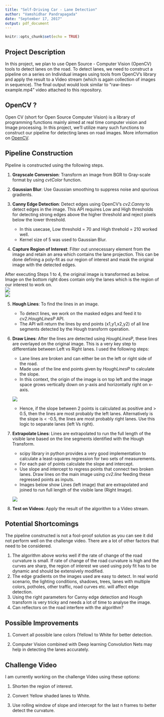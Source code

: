 ```yaml
---
title: "Self-Driving Car - Lane Detection"
author: "Vamshidhar Pandrapagada"
date: "September 17, 2017"
output: pdf_document
---
```


```r
knitr::opts_chunk$set(echo = TRUE)
```

## Project Description

In this project, we plan to use Open Source - Computer Vision (OpenCV) tools to detect lanes on the road. To detect lanes, we need to construct a pipeline on a series on Individual images using tools from OpenCV's library and apply the result to a Video stream (which is again collection of images in sequence).
The final output would look similar to "raw-lines-example.mp4" video attached to this repository.

## OpenCV ?
Open CV (short for Open Source Computer Vision) is a library of programming functions mainly aimed at real time computer vision and Image processing. In this project, we'll utilize many such functions to construct our pipeline for detecting lanes on road images.
More information on [OpenCV](http://opencv.org/).



## Pipeline Construction
Pipeline is constructed using the following steps. 

1. **Grayscale Conversion**: Transform an image from BGR to Gray-scale format by using _cvtColor_ function.  

2. **Gaussian Blur**: Use Gaussian smoothing to suppress noise and spurious gradients.  

3. **Canny Edge Detection**: Detect edges using OpenCV's _cv2.Canny_ to detect edges in the image. This API requires Low and High thresholds for detecting strong edges above the higher threshold and reject pixels below the lower threshold. 
    + In this usecase, Low threshold = 70 and High threhold = 210 worked well.
    + Kernel size of 5 was used to Gaussian Blur.


4. **Capture Region of Interest**: Filter out unnecessary element from the image and retain an area which contains the lane projection. This can be done defining a poly-fit as our region of interest and mask the original image with the detected edges.    

After executing Steps 1 to 4, the original image is transformed as below.  Image on the bottom right does contain only the lanes which is the region of our interest to work on.  
![](test_images_output/solidWhiteCurve.png)  
![](test_images_output/solidWhiteCurve_edges.png)

5. **Hough Lines**: To find the lines in an image.  
    + To detect lines, we work on the masked edges and feed it to _cv2.HoughLinesP_ API.
    + The API will return the lines by end points (x1,y1,x2,y2) of all line segments detected by the Hough transform operation.  
    
6. **Draw Lines**: After the lines are detected using _HoughLinesP_, these lines are overlayed on the original image. This is a very key step to differentiate between Left vs Right lanes. I used the following steps:  
    + Lane lines are broken and can either be on the left or right side of the road.
    + Made use of the line end points given by _HoughLinesP_ to calculate the slope.
    + In this context, the origin of the image is on top left and the image space grows vertically down on y-axis and horizontally right on x-axis.  
    
    ![](test_images_output/Image_space.jpg)
    + Hence, if the slope between 2 points is calculated as positive and > 0.5, then the lines are most probably the left lanes. Alternatively is the slope is < -0.5, the lines are most probably right lanes. Use this logic to separate lanes (left Vs right).  
    
    
7. **Extrapolate Lines**: Lines are extrapolated to run the full length of the visible lane based on the line segments  identified with the Hough Transform.  
    + scipy library in python provides a very good implementation to calculate a least-squares regression for two sets of measurements.  
    + For each pair of points calculate the slope and intercept.
    + Use slope and intercept to regress points that connect two broken lanes. Draw lines on the main image using _cv2.line_ feeding these regressed points as inputs. 
    + Images below show Lines (left image) that are extrapolated and joined to run full length of the visible lane (Right Image).  
    
    ![](test_images_output/extrapolatedLines.png)  

8. **Test on Videos**:  Apply the result of the algorithm to a Video stream.
  
  
  
## Potential Shortcomings
The pipeline constructed is not a fool-proof solution as you can see it did not perform well on the challenge video. There are a lot of other factors that need to be considered.  

1. The algorithm above works well if the rate of change of the road curvature is small. If rate of change of the road curvature  is high and the curves are sharp, the region of interest we used using poly fit has to be dynamic and should be extensively modified.  
2. The edge gradients on the images used are easy to detect. In real world scenario, the lighting conditions, shadows, trees, lanes with multiple colors, potholes, other traffic, road curves etc. will affect edge detection.  
3. Using the right parameters for Canny edge detection and Hough transform is very tricky and needs a lot of time to analyse the image.  
4. Can reflectors on the road interfere with the algorithm?  

## Possible Improvements
1. Convert all possible lane colors (Yellow) to White for better detection.  

2. Computer Vision combined with Deep learning Convolution Nets may help in detecting the lanes accurately. 
    
    
## Challenge Video
I am currently working on the challenge Video using these options:  

1. Shorten the region of interest.  

2. Convert Yellow shaded lanes to White.  

3. Use rolling window of slope and intercept for the last n frames to better detect the curvature.  

  

